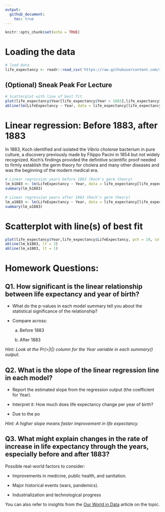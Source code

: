 ```yaml
---
output:
  github_document:
    toc: true
---
```


```r
knitr::opts_chunk$set(echo = TRUE)
```

# Loading the data

```r

# load data
life_expectancy <- readr::read_csv('https://raw.githubusercontent.com/rfordatascience/tidytuesday/main/data/2023/2023-12-05/life_expectancy.csv')
```

## (Optional) Sneak Peak For Lecture

```r
# Scatterplot with line of best fit
plot(life_expectancy$Year[life_expectancy$Year > 1883],life_expectancy$LifeExpectancy[life_expectancy$Year > 1883], pch = 19, col = "grey", xlab = "Year of Birth", ylab = "Life Expectancy")
abline(lm(LifeExpectancy ~ Year, data = life_expectancy[life_expectancy$Year > 1883,]), lt = 1)
```

# Linear regression: Before 1883, after 1883

In 1883, Koch identified and isolated the *Vibrio cholerae* bacterium in pure culture, a discovery previously made by Filippo Pacini in 1854 but not widely recognized. Koch's findings provided the definitive scientific proof needed to firmly establish the germ theory for cholera and many other diseases and was the beginning of the modern medical era.

```r
# Linear regression years before 1883 (Koch's germ theory)
lm_b1883 <- lm(LifeExpectancy ~ Year, data = life_expectancy[life_expectancy$Year < 1883,])
summary(lm_b1883)

# Linear regression years after 1883 (Koch's germ theory)
lm_a1883 <- lm(LifeExpectancy ~ Year, data = life_expectancy[life_expectancy$Year > 1883,])
summary(lm_a1883)
```

# Scatterplot with line(s) of best fit

```r
plot(life_expectancy$Year,life_expectancy$LifeExpectancy, pch = 19, col = "grey", xlab = "Year of Birth", ylab = "Life Expectancy")
abline(lm_b1883, lt = 3)
abline(lm_a1883, lt = 1)
```

# Homework Questions:

## Q1. How significant is the linear relationship between life expectancy and year of birth?

-   What do the p-values in each model summary tell you about the statistical significance of the relationship?

-   Compare across:

    (a) Before 1883

    (b) After 1883

*Hint: Look at the Pr(\>\|t\|) column for the Year variable in each summary() output.*

## Q2. What is the slope of the linear regression line in each model?

-   Report the estimated slope from the regression output (the coefficient for Year).

-   Interpret it: How much does life expectancy change per year of birth?

-   Due to the po

*Hint: A higher slope means faster improvement in life expectancy.*

## Q3. What might explain changes in the rate of increase in life expectancy through the years, especially before and after 1883?

Possible real-world factors to consider:

-   Improvements in medicine, public health, and sanitation.

-   Major historical events (wars, pandemics).

-   Industrialization and technological progress

You can also refer to insights from the [Our World in Data](https://ourworldindata.org/life-expectancy?insight=life-expectancy-has-surpassed-predictions-again-and-again#key-insights) article on the topic.